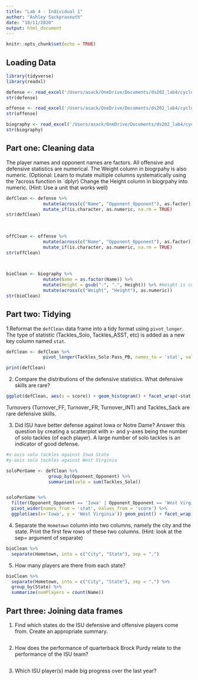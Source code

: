 ```yaml
---
title: "Lab 4 - Individual 1"
author: "Ashley Sackpraseuth"
date: "10/11/2020"
output: html_document
---
```


```r
knitr::opts_chunk$set(echo = TRUE)
```

## Loading Data

```r
library(tidyverse)
library(readxl)

defense <- read_excel('/Users/asack/OneDrive/Documents/ds202_lab4/cyclonesFootball2019.xlsx', sheet='Defensive')
str(defense)

offense <- read_excel('/Users/asack/OneDrive/Documents/ds202_lab4/cyclonesFootball2019.xlsx', sheet='Offensive')
str(offense)

biography <- read_excel('/Users/asack/OneDrive/Documents/ds202_lab4/cyclonesFootball2019.xlsx', sheet='Biography')
str(biography)
```

## Part one: Cleaning data
The player names and opponent names are factors.
All offensive and defensive statistics are numerical. The Weight column in biogrpahy is also numeric. (Optional: Learn to mutate multiple columns systematically using the ?across function in `dplyr)
Change the Height column in biogrpahy into numeric. (Hint: Use a unit that works well)
```r
defClean <- defense %>%
              mutate(across(c("Name", "Opponent_Opponent"), as.factor)) %>%
              mutate_if(is.character, as.numeric, na.rm = TRUE)
str(defClean)
  
  

offClean <- offense %>%
              mutate(across(c("Name", "Opponent_Opponent"), as.factor)) %>%
              mutate_if(is.character, as.numeric, na.rm = TRUE)
str(offClean)

  

bioClean <- biography %>%
              mutate(Name = as.factor(Name)) %>%
              mutate(Height = gsub("-", ".", Height)) %>% #Height is converted to ft.in
              mutate(across(c("Weight", "Height"), as.numeric))
str(bioClean)

```


## Part two: Tidying

1.Reformat the `defClean` data frame into a tidy format using `pivot_longer`. The type of statistic (Tackles_Solo, Tackles_ASST, etc) is added as a new key column named `stat`.

```r
defClean <- defClean %>%
              pivot_longer(Tackles_Solo:Pass_PB, names_to = 'stat', values_to='score')

print(defClean)
```


2. Compare the distributions of the defensive statistics. What defensive skills are rare?

```r
ggplot(defClean, aes(x = score)) + geom_histogram() + facet_wrap(~stat, scales = 'free_y')
```
  
  Turnovers (Turnover_FF, Turnover_FR, Turnover_INT) and Tackles_Sack are rare defensive skills. 

3. Did ISU have better defense against Iowa or Notre Dame? Answer this question by creating a scatterplot with x- and y-axes being the number of solo tackles (of each player). A large number of solo tackles is an indicator of good defense.


```r
#x-axis solo tackles against Iowa State
#y-axis solo tackles against West Virginia

soloPerGame <- defClean %>% 
                group_by(Opponent_Opponent) %>%
                summarize(solo = sum(Tackles_Solo)) 


soloPerGame %>% 
  filter(Opponent_Opponent == 'Iowa' | Opponent_Opponent == 'West Virginia') %>%
  pivot_wider(names_from = 'stat', values_from = 'score') %>%
  ggplot(aes(x='Iowa', y = 'West Virginia')) geom_point() + facet_wrap(~Name)
```


4. Separate the `Hometown` column into two columns, namely the city and the state. Print the first few rows of these two columns. (Hint: look at the sep= argument of separate)

```r
bioClean %>% 
  separate(Hometown, into = c("City", "State"), sep = ",")
```

5. How many players are there from each state?

```r
bioClean %>%
  separate(Hometown, into = c("City", "State"), sep = ",") %>%
  group_by(State) %>%
  summarize(numPlayers = count(Name))
```


## Part three: Joining data frames

1. Find which states do the ISU defensive and offensive players come from. Create an appropriate summary.

```r

```

2. How does the performance of quarterback Brock Purdy relate to the performance of the ISU team?

```r

```


3. Which ISU player(s) made big progress over the last year? 


```r

```
